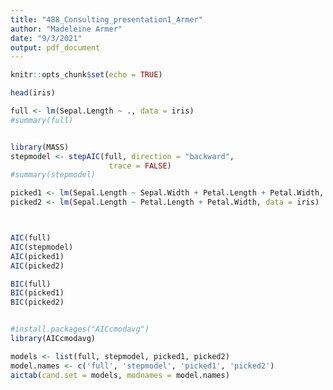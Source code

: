 ```yaml
---
title: "488_Consulting_presentation1_Armer"
author: "Madeleine Armer"
date: "9/3/2021"
output: pdf_document
---
```


```r
knitr::opts_chunk$set(echo = TRUE)
```


```r

head(iris)

full <- lm(Sepal.Length ~ ., data = iris)
#summary(full)


library(MASS)
stepmodel <- stepAIC(full, direction = "backward", 
                      trace = FALSE)
#summary(stepmodel)

picked1 <- lm(Sepal.Length ~ Sepal.Width + Petal.Length + Petal.Width, data = iris)
picked2 <- lm(Sepal.Length ~ Petal.Length + Petal.Width, data = iris)



AIC(full)
AIC(stepmodel)  
AIC(picked1)
AIC(picked2)

BIC(full)
BIC(picked1)
BIC(picked2) 


#install.packages("AICcmodavg")
library(AICcmodavg)

models <- list(full, stepmodel, picked1, picked2)
model.names <- c('full', 'stepmodel', 'picked1', 'picked2')
aictab(cand.set = models, modnames = model.names)





```

